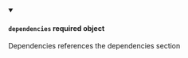 
<details className="config-field" data-expandable="false" open>
<summary>

#### `dependencies` <span class="config-field-required" data-required="false">required</span> <span class="config-field-type">object</span> <span class="config-field-default"></span>

Dependencies references the dependencies section

</summary>



</details>
